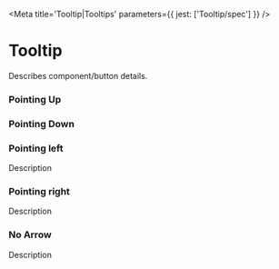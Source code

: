 

<Meta title='Tooltip|Tooltips' parameters={{ jest: ['Tooltip/spec'] }} />

# Tooltip

Describes component/button details.

### Pointing Up

<Preview>
  <Story name='Pointing Up'>
    <PropsVariationSection
      component={Tooltip}
      xAxis={{
        'arrow to left': { arrowPosition: 'up-left', children: "Description" },
        'arrow to middle': { arrowPosition: 'up', children: "Description" },
        'arrow to right': { arrowPosition: 'up-right', children: "Description" },
      }}
      yAxis={{
        default: {},
      }}
    />
  </Story>
</Preview>

### Pointing Down

<Preview>
  <Story name='Pointing Down'>
    <PropsVariationSection
      component={Tooltip}
      xAxis={{
        'arrow to left': { arrowPosition: 'down-left', children: "Description" },
        'arrow to middle': { arrowPosition: 'down', children: "Description" },
        'arrow to right': { arrowPosition: 'down-right', children: "Description" },
      }}
      yAxis={{
        default: {},
      }}
    />
  </Story>
</Preview>

### Pointing left

<Preview>
  <Story name='Tooltip arrow left'>
    <Tooltip arrowPosition="left">Description</Tooltip>
  </Story>
</Preview>

### Pointing right

<Preview>
  <Story name='Tooltip arrow right'>
    <Tooltip arrowPosition="right">Description</Tooltip>
  </Story>
</Preview>

### No Arrow

<Preview>
  <Story name='No Arrow'>
    <Tooltip>Description</Tooltip>
  </Story>
</Preview>